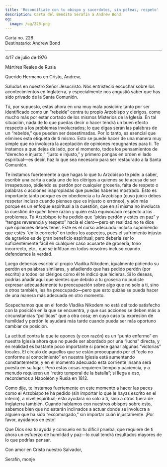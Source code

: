 ```yaml
---
title: 'Reconcíliate con tu obispo y sacerdotes, sin peleas, respeto'
description: Carta del Bendito Serafín a Andrew Bond.
og:
  image: /og/228.png
---
```


<div style={{textAlign:'right', fontFamily:'monospace'}}>Carta no. 228</div>
<div style={{textAlign:'left', fontFamily:'monospace'}}>Destinatario: Andrew Bond</div>

---

4/17 de julio de 1976

Mártires Reales de Rusia

Querido Hermano en Cristo, Andrew,

Saludos en nuestro Señor Jesucristo. Nos entristeció escuchar sobre los acontecimientos en Inglaterra, y especialmente nos angustió saber que has sido privado de la Santa Comunión.

Tú, por supuesto, estás ahora en una muy mala posición: tanto por ser identificado como un “rebelde” contra tu propio Arzobispo y clérigos, como mucho más por estar cortado de los mismos Misterios de la Iglesia. En tal situación, nada de lo que puedas decir o hacer tendrá un buen efecto respecto a los problemas involucrados; lo que digas serán las palabras de un “rebelde,” que pueden ser desestimadas. Por lo tanto, es esencial que elimines esta etiqueta de ti mismo. Esto se puede hacer de una manera muy simple que no involucra la aceptación de opiniones repugnantes para ti. Te instamos a que dejes de lado, por el momento, todos los pensamientos de “derecho e injusto,” “justo e injusto,” y primero pongas en orden el lado espiritual—es decir, haz lo que sea necesario para ser restaurado a la Santa Comunión.

Te instamos fuertemente a que hagas lo que tu Arzobispo te pide: a saber, escribir una carta a cada uno de los clérigos a quienes se te acusa de ser irrespetuoso, pidiendo su perdón por cualquier grosería, falta de respeto o palabras o acciones inapropiadas que puedas haberles mostrado. Esto es importante tanto porque es en obediencia a tu Arzobispo (cuyo juicio debes respetar incluso cuando pienses que es injusto o erróneo), y aún más porque es un enfoque espiritual a la cuestión, que en sí misma no involucra la cuestión de quién tiene razón y quién está equivocado respecto a los problemas. Tu Arzobispo te ha pedido que “pidas perdón y estés en paz” y “tengas reverencia y respeto” hacia el clero—pero en realidad no te dice qué opiniones debes tener. Este es el curso adecuado incluso suponiendo que estés “en lo correcto” en todos los aspectos, pues el sufrimiento injusto de agravios es de gran beneficio espiritual; pero debería ser lo suficientemente fácil en cualquier caso acusarte de grosería, tono incorrecto, etc., que se infiltran en todos nosotros incluso cuando defendemos la verdad.

Luego deberías escribir al propio Vladika Nikodem, igualmente pidiendo su perdón en palabras similares, y añadiendo que has pedido perdón (por escrito) a todos los clérigos como él te indicó que hicieras. Si lo deseas, podrías añadir aquí que sientes que debido a tu grosería no pudiste expresar adecuadamente tu preocupación sobre algo que no solo a ti, sino a otros también, les ha preocupado—pero que esto quizás se pueda hacer de una manera más adecuada en otro momento.

Sospechamos que en el fondo Vladika Nikodem no está del todo satisfecho con la posición en la que se encuentra, y que sus acciones se deben más a circunstancias “políticas” que a otra cosa; en cuyo caso tu expresión de humildad y perdón le ayudará más tarde cuando pueda ser más oportuno cambiar de posición.

La actitud contra la que te opones (y con razón) es un “punto enfermo” en nuestra Iglesia ahora que no puede ser abordado por una “lucha” directa, y en realidad es bastante poco importante si parece ganar algunas “victorias” locales. El círculo de aquellos que se están preocupando por el “celo no conforme al conocimiento” en nuestra Iglesia está aumentando constantemente, y en el momento adecuado esta corriente insana será puesta en su lugar. Pero estas cosas requieren tiempo y paciencia, y a menudo requieren un “retiro temporal de la batalla”; si llega a eso, recordemos a Napoleón y Rusia en 1812.

Como dije, te instamos fuertemente en este momento a hacer las paces como el Arzobispo te ha pedido (sin importar lo que le hayas escrito en el ínterin), a nivel espiritual; esto ayudará no solo a ti, sino a otros fuera de Inglaterra también. Cuando hablamos con nuestros obispos sobre esto, sabemos bien que no estarán inclinados a actuar donde se involucra a alguien que ha sido “excomulgado,” sin importar cuán injustamente. ¡Por favor, ayúdanos en esto!

Que Dios sea tu ayuda y consuelo en tu difícil prueba, que requiere de ti ahora un esfuerzo de humildad y paz—lo cual tendrá resultados mayores de lo que podrías pensar.

Con amor en Cristo nuestro Salvador,

Serafín, monje